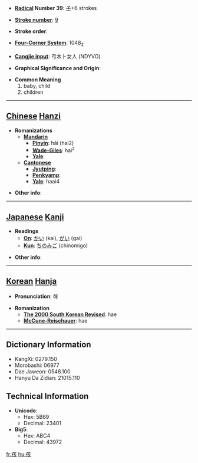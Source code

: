 * '''[[Wiktionary:Chinese radical index| Radical]] Number 39''': [[Wiktionary:Chinese radical index 子|子]]+6 strokes

* '''[[Wiktionary:Chinese total strokes index|Stroke number]]''': [[Wiktionary:Chinese total strokes index 9|9]]

* '''Stroke order''': 

* '''[[Wiktionary:Chinese four corner index|Four-Corner System]]''': 1048<sub>2</sub>

* '''[[Wiktionary:Chinese Cangjie index|Cangjie input]]''': 弓木卜女人 (NDYVO)

* '''Graphical Significance and Origin''': 

* '''Common Meaning'''
*#baby, child
*# children


----

== [[Chinese]] [[Hanzi]] ==

* '''Romanizations'''
** '''[[Mandarin]]'''
*** '''[[Pinyin]]''': hái (hai2)
*** '''[[Wade-Giles]]''': hai<sup>2</sup>
*** '''[[Yale]]''': 
** '''[[Cantonese]]'''
*** '''[[Jyutping]]''':
*** '''[[Penkyamp]]''': 
*** '''[[Yale]]''': haai4

* '''Other info''': 

----

== [[Japanese]] [[Kanji]] ==

* '''Readings'''
** '''[[On]]''': [[かい]] (kai), [[がい]] (gai)
** '''[[Kun]]''': [[ちのみご]] (chinomigo)

* '''Other info''':  

----

== [[Korean]] [[Hanja]] ==

* '''Pronunciation''': 해

* '''Romanization'''
** '''[[The 2000 South Korean Revised Romanization|The 2000 South Korean Revised]]''': hae
** '''[[McCune-Reischauer]]''': hae

----

== Dictionary Information ==

* KangXi: 0279.150
* Morobashi: 06977
* Dae Jaweon: 0548.100
* Hanyu Da Zidian: 21015.110

== Technical Information ==

* '''Unicode''':
** Hex: 5B69
** Decimal: 23401
* '''Big5''':
** Hex: ABC4
** Decimal: 43972

[[fr:孩]]
[[hu:孩]]